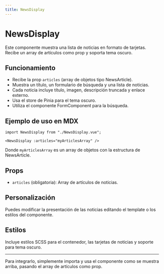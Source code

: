 ```yaml
---
title: NewsDisplay
---
```


# NewsDisplay

Este componente muestra una lista de noticias en formato de tarjetas. Recibe un array de artículos como prop y soporta tema oscuro.

## Funcionamiento

- Recibe la prop `articles` (array de objetos tipo NewsArticle).
- Muestra un título, un formulario de búsqueda y una lista de noticias.
- Cada noticia incluye título, imagen, descripción truncada y enlace externo.
- Usa el store de Pinia para el tema oscuro.
- Utiliza el componente FormComponent para la búsqueda.

## Ejemplo de uso en MDX

```mdx
import NewsDisplay from "./NewsDisplay.vue";

<NewsDisplay :articles="myArticlesArray" />
```

Donde `myArticlesArray` es un array de objetos con la estructura de NewsArticle.

## Props

- `articles` (obligatoria): Array de artículos de noticias.

## Personalización

Puedes modificar la presentación de las noticias editando el template o los estilos del componente.

## Estilos

Incluye estilos SCSS para el contenedor, las tarjetas de noticias y soporte para tema oscuro.

---

Para integrarlo, simplemente importa y usa el componente como se muestra arriba, pasando el array de artículos como prop.

